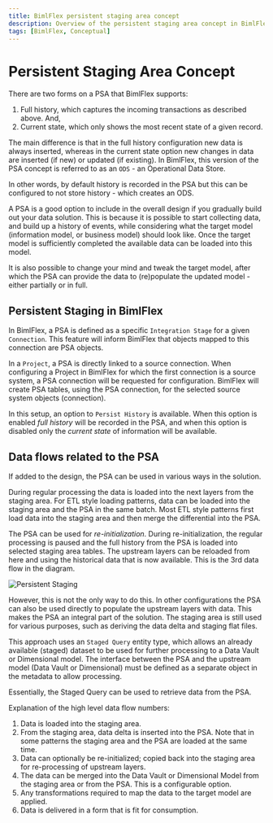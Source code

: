 ```yaml
---
title: BimlFlex persistent staging area concept
description: Overview of the persistent staging area concept in BimlFlex
tags: [BimlFlex, Conceptual]
---
```



# Persistent Staging Area Concept

<InclHeaderPersistentStagingArea />

There are two forms on a PSA that BimlFlex supports:

1. Full history, which captures the incoming transactions as described above. And,
2. Current state, which only shows the most recent state of a given record.

The main difference is that in the full history configuration new data is always inserted, whereas in the current state option new changes in data are inserted (if new) or updated (if existing). In BimlFlex, this version of the PSA concept is referred to as an `ODS` - an Operational Data Store.

In other words, by default history is recorded in the PSA but this can be configured to not store history - which creates an ODS.

A PSA is a good option to include in the overall design if you gradually build out your data solution. This is because it is possible to start collecting data, and build up a history of events, while considering what the target model (information model, or business model) should look like. Once the target model is sufficiently completed the available data can be loaded into this model.

It is also possible to change your mind and tweak the target model, after which the PSA can provide the data to (re)populate the updated model - either partially or in full.

## Persistent Staging in BimlFlex

In BimlFlex, a PSA is defined as a specific `Integration Stage` for a given `Connection`. This feature will inform BimlFlex that objects mapped to this connection are PSA objects.

In a `Project`, a PSA is directly linked to a source connection. When configuring a Project in BimlFlex for which the first connection is a source system, a PSA connection will be requested for configuration. BimlFlex will create PSA tables, using the PSA connection, for the selected source system objects (connection).

In this setup, an option to `Persist History` is available. When this option is enabled *full history* will be recorded in the PSA, and when this option is disabled only the *current state* of information will be available.

## Data flows related to the PSA

If added to the design, the PSA can be used in various ways in the solution.

During regular processing the data is loaded into the next layers from the staging area. For ETL style loading patterns, data can be loaded into the staging area and the PSA in the same batch. Most ETL style patterns first load data into the staging area and then merge the differential into the PSA.

The PSA can be used for *re-initialization*. During re-initialization, the regular processing is paused and the full history from the PSA is loaded into selected staging area tables. The upstream layers can be reloaded from here and using the historical data that is now available. This is the 3rd data flow in the diagram.

![Persistent Staging](images/bimlflex-dataflow-reinitialisation.png "Persistent Staging for re-initialization")

However, this is not the only way to do this. In other configurations the PSA can also be used directly to populate the upstream layers with data. This makes the PSA an integral part of the solution. The staging area is still used for various purposes, such as deriving the data delta and staging flat files.

This approach uses an `Staged Query` entity type, which allows an already available (staged) dataset to be used for further processing to a Data Vault or Dimensional model. The interface between the PSA and the upstream model (Data Vault or Dimensional) must be defined as a separate object in the metadata to allow processing.

Essentially, the Staged Query can be used to retrieve data from the PSA.

Explanation of the high level data flow numbers:

1. Data is loaded into the staging area.
2. From the staging area, data delta is inserted into the PSA. Note that in some patterns the staging area and the PSA are loaded at the same time.
3. Data can optionally be re-initialized; copied back into the staging area for re-processing of upstream layers.
4. The data can be merged into the Data Vault or Dimensional Model from the staging area or from the PSA. This is a configurable option.
5. Any transformations required to map the data to the target model are applied.
6. Data is delivered in a form that is fit for consumption.
